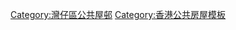 {{香港公共屋邨
| district = 灣仔區
| location1 = [[大坑 (香港)|大坑]]
| estate1 = [[勵德邨]]（房協屋邨）
}}<includeonly>[[Category:灣仔區公共屋邨]]</includeonly><noinclude>[[Category:香港公共房屋模板]]</noinclude>